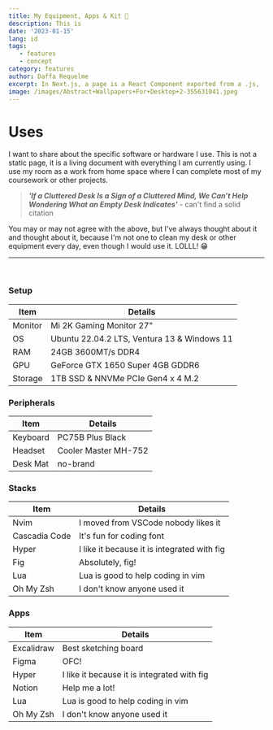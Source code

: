 ```yaml
---
title: My Equipment, Apps & Kit 🖤
description: This is 
date: '2023-01-15'
lang: id
tags:
   - features
   - concept
category: features
author: Daffa Requelme
excerpt: In Next.js, a page is a React Component exported from a .js, .jsx, .ts, or .tsx file in the pages directory. Each page is associated with a route based on its file name.
image: /images/Abstract+Wallpapers+For+Desktop+2-355631041.jpeg
---
```



# Uses

I want to share about the specific software or hardware I use. This is not a static page, it is a living document with everything I am currently using. I use my room as a work from home space where I can complete most of my coursework or other projects.


> **_'If a Cluttered Desk Is a Sign of a Cluttered Mind, We Can’t Help Wondering What an Empty Desk Indicates'_** - can't find a solid citation

You may or may not agree with the above, but I've always thought about it and thought about it, because I'm not one to clean my desk or other equipment every day, even though I would use it. LOLLL! 😁

---

<br />

### Setup

| Item     | Details                                     |
| ---------| ------------------------------------------- |
| Monitor  | Mi 2K Gaming Monitor 27" |
| OS       | Ubuntu 22.04.2 LTS, Ventura 13 & Windows 11 |
| RAM  | 24GB 3600MT/s DDR4 |
| GPU  | GeForce GTX 1650 Super 4GB GDDR6  |
| Storage  | 1TB SSD & NNVMe PCIe Gen4 x 4 M.2 |

### Peripherals

| Item     | Details                                     |
| ---------| ------------------------------------------- |
| Keyboard  | PC75B Plus Black |
| Headset | Cooler Master MH-752 |
| Desk Mat  | no-brand |

### Stacks 

| Item     | Details                                     |
| ---------| ------------------------------------------- |
| Nvim |  I moved from VSCode nobody likes it |
| Cascadia Code | It's fun for coding font  |
| Hyper | I like it because it is integrated with fig |
| Fig | Absolutely, fig! |
| Lua | Lua is good to help coding in vim |
| Oh My Zsh | I don't know anyone used it |

### Apps

| Item     | Details                                     |
| ---------| ------------------------------------------- |
| Excalidraw | Best sketching board |
| Figma | OFC! |
| Hyper | I like it because it is integrated with fig |
| Notion | Help me a lot! |
| Lua | Lua is good to help coding in vim |
| Oh My Zsh | I don't know anyone used it |



